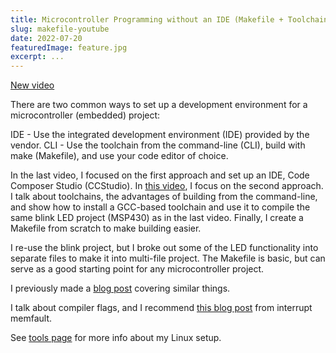 ```yaml
---
title: Microcontroller Programming without an IDE (Makefile + Toolchain) - Embedded System Project Series
slug: makefile-youtube
date: 2022-07-20
featuredImage: feature.jpg
excerpt: ...
---
```



[New video](https://www.youtube.com/watch?v=HCfq44NNBaU)

There are two common ways to set up a development environment for a microcontroller (embedded) project:

IDE - Use the integrated development environment (IDE) provided by the vendor.
CLI - Use the toolchain from the command-line (CLI), build with make (Makefile), and use your code editor of choice.

In the last video, I focused on the first approach and set up an IDE, Code Composer Studio (CCStudio). In [this video](https://www.youtube.com/watch?v=HCfq44NNBaU), I focus on the second approach. I talk about toolchains, the advantages of building from the command-line, and show how to install a GCC-based toolchain and use it to compile the same blink LED project (MSP430) as in the last video. Finally, I create a Makefile from scratch to make building easier.

I re-use the blink project, but I broke out some of the LED functionality into separate files to make it into multi-file project. The Makefile is basic, but can serve as a good starting point for any microcontroller project.

<Gist id="78b110d5a8bdb9f48ca71d0cac76ae42" />

I previously made a [blog post](./makefile-microcontroller) covering similar things.

I talk about compiler flags, and I recommend [this blog post](https://interrupt.memfault.com/blog/best-and-worst-gcc-clang-compiler-flags) from interrupt memfault.

See [tools page](/devenv) for more info about my Linux setup.
